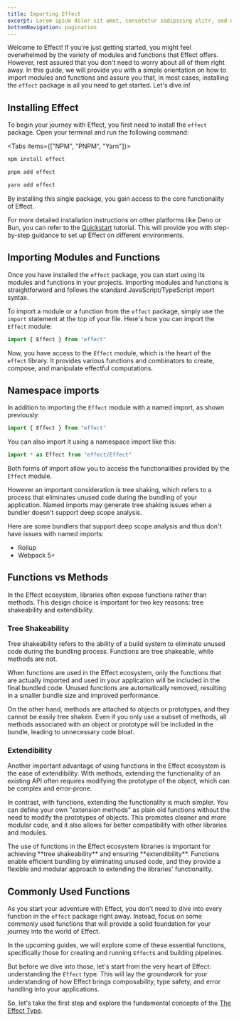 ```yaml
---
title: Importing Effect
excerpt: Lorem ipsum dolor sit amet, consetetur sadipscing elitr, sed diam nonumy eirmod tempor invidunt ut labore.
bottomNavigation: pagination
---
```


Welcome to Effect! If you're just getting started, you might feel overwhelmed by the variety of modules and functions that Effect offers.
However, rest assured that you don't need to worry about all of them right away.
In this guide, we will provide you with a simple orientation on how to import modules and functions and assure you that,
in most cases, installing the `effect` package is all you need to get started. Let's dive in!

## Installing Effect

To begin your journey with Effect, you first need to install the `effect` package. Open your terminal and run the following command:

<Tabs items={["NPM", "PNPM", "Yarn"]}>
<Tab>

```bash filename="Terminal"
npm install effect
```

</Tab>
<Tab>

```bash filename="Terminal"
pnpm add effect
```

</Tab>
<Tab>

```bash filename="Terminal"
yarn add effect
```

</Tab>
</Tabs>

By installing this single package, you gain access to the core functionality of Effect.

For more detailed installation instructions on other platforms like Deno or Bun, you can refer to the [Quickstart](../quickstart) tutorial.
This will provide you with step-by-step guidance to set up Effect on different environments.

## Importing Modules and Functions

Once you have installed the `effect` package, you can start using its modules and functions in your projects.
Importing modules and functions is straightforward and follows the standard JavaScript/TypeScript import syntax.

To import a module or a function from the `effect` package, simply use the `import` statement at the top of your file. Here's how you can import the `Effect` module:

```ts twoslash
import { Effect } from "effect"
```

Now, you have access to the `Effect` module, which is the heart of the `effect` library. It provides various functions and combinators to create, compose, and manipulate effectful computations.

## Namespace imports

In addition to importing the `Effect` module with a named import, as shown previously:

```ts twoslash
import { Effect } from "effect"
```

You can also import it using a namespace import like this:

```ts twoslash
import * as Effect from "effect/Effect"
```

Both forms of import allow you to access the functionalities provided by the `Effect` module.

However an important consideration is tree shaking, which refers to a process that eliminates unused code during the bundling of your application.
Named imports may generate tree shaking issues when a bundler doesn't support deep scope analysis.

Here are some bundlers that support deep scope analysis and thus don't have issues with named imports:

- Rollup
- Webpack 5+

## Functions vs Methods

In the Effect ecosystem, libraries often expose functions rather than methods. This design choice is important for two key reasons: tree shakeability and extendibility.

### Tree Shakeability

Tree shakeability refers to the ability of a build system to eliminate unused code during the bundling process. Functions are tree shakeable, while methods are not.

When functions are used in the Effect ecosystem, only the functions that are actually imported and used in your application will be included in the final bundled code. Unused functions are automatically removed, resulting in a smaller bundle size and improved performance.

On the other hand, methods are attached to objects or prototypes, and they cannot be easily tree shaken. Even if you only use a subset of methods, all methods associated with an object or prototype will be included in the bundle, leading to unnecessary code bloat.

### Extendibility

Another important advantage of using functions in the Effect ecosystem is the ease of extendibility. With methods, extending the functionality of an existing API often requires modifying the prototype of the object, which can be complex and error-prone.

In contrast, with functions, extending the functionality is much simpler. You can define your own "extension methods" as plain old functions without the need to modify the prototypes of objects. This promotes cleaner and more modular code, and it also allows for better compatibility with other libraries and modules.

<Idea>
  The use of functions in the Effect ecosystem libraries is important for
  achieving **tree shakeability** and ensuring **extendibility**. Functions
  enable efficient bundling by eliminating unused code, and they provide a
  flexible and modular approach to extending the libraries' functionality.
</Idea>

## Commonly Used Functions

As you start your adventure with Effect, you don't need to dive into every function in the `effect` package right away. Instead, focus on some commonly used functions that will provide a solid foundation for your journey into the world of Effect.

In the upcoming guides, we will explore some of these essential functions, specifically those for creating and running `Effect`s and building pipelines.

But before we dive into those, let's start from the very heart of Effect: understanding the `Effect` type. This will lay the groundwork for your understanding of how Effect brings composability, type safety, and error handling into your applications.

So, let's take the first step and explore the fundamental concepts of the [The Effect Type](effect-type).
